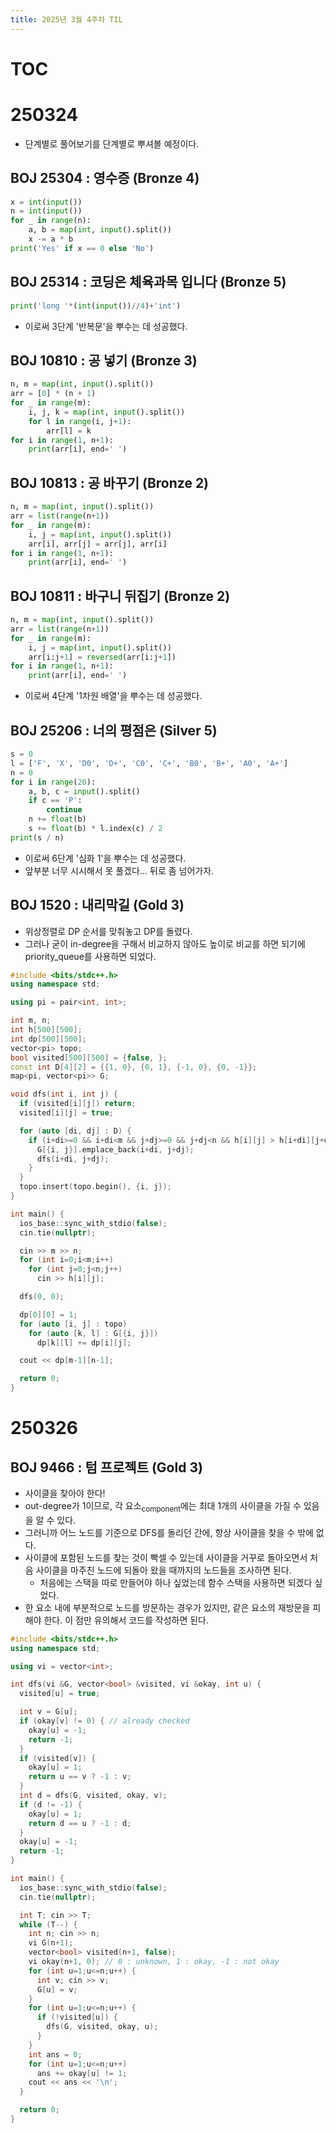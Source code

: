 ```yaml
---
title: 2025년 3월 4주차 TIL
---
```


# TOC

# 250324

- 단계별로 풀어보기를 단계별로 뿌셔볼 예정이다.

## BOJ 25304 : 영수증 (Bronze 4)

```py
x = int(input())
n = int(input())
for _ in range(n):
    a, b = map(int, input().split())
    x -= a * b
print('Yes' if x == 0 else 'No')
```

## BOJ 25314 : 코딩은 체육과목 입니다 (Bronze 5)

```py
print('long '*(int(input())//4)+'int')
```

- 이로써 3단계 '반복문'을 뿌수는 데 성공했다.

## BOJ 10810 : 공 넣기 (Bronze 3)

```py
n, m = map(int, input().split())
arr = [0] * (n + 1)
for _ in range(m):
    i, j, k = map(int, input().split())
    for l in range(i, j+1):
        arr[l] = k
for i in range(1, n+1):
    print(arr[i], end=' ')
```

## BOJ 10813 : 공 바꾸기 (Bronze 2)

```py
n, m = map(int, input().split())
arr = list(range(n+1))
for _ in range(m):
    i, j = map(int, input().split())
    arr[i], arr[j] = arr[j], arr[i]
for i in range(1, n+1):
    print(arr[i], end=' ')
```

## BOJ 10811 : 바구니 뒤집기 (Bronze 2)

```py
n, m = map(int, input().split())
arr = list(range(n+1))
for _ in range(m):
    i, j = map(int, input().split())
    arr[i:j+1] = reversed(arr[i:j+1])
for i in range(1, n+1):
    print(arr[i], end=' ')
```

- 이로써 4단계 '1차원 배열'을 뿌수는 데 성공했다.

## BOJ 25206 : 너의 평점은 (Silver 5)

```py
s = 0
l = ['F', 'X', 'D0', 'D+', 'C0', 'C+', 'B0', 'B+', 'A0', 'A+']
n = 0
for i in range(20):
    a, b, c = input().split()
    if c == 'P':
        continue
    n += float(b)
    s += float(b) * l.index(c) / 2
print(s / n)
```

- 이로써 6단계 '심화 1'을 뿌수는 데 성공했다.
- 앞부분 너무 시시해서 못 풀겠다... 뒤로 좀 넘어가자.

## BOJ 1520 : 내리막길 (Gold 3)

- 위상정렬로 DP 순서를 맞춰놓고 DP를 돌렸다.
- 그러나 굳이 in-degree을 구해서 비교하지 않아도 높이로 비교를 하면 되기에 priority_queue를 사용하면 되었다.

```cpp
#include <bits/stdc++.h>
using namespace std;

using pi = pair<int, int>;

int m, n;
int h[500][500];
int dp[500][500];
vector<pi> topo;
bool visited[500][500] = {false, };
const int D[4][2] = {{1, 0}, {0, 1}, {-1, 0}, {0, -1}};
map<pi, vector<pi>> G;

void dfs(int i, int j) {
  if (visited[i][j]) return;
  visited[i][j] = true;

  for (auto [di, dj] : D) {
    if (i+di>=0 && i+di<m && j+dj>=0 && j+dj<n && h[i][j] > h[i+di][j+dj]) {
      G[{i, j}].emplace_back(i+di, j+dj);
      dfs(i+di, j+dj);
    }
  }
  topo.insert(topo.begin(), {i, j});
}

int main() {
  ios_base::sync_with_stdio(false);
  cin.tie(nullptr);

  cin >> m >> n;
  for (int i=0;i<m;i++)
    for (int j=0;j<n;j++)
      cin >> h[i][j];

  dfs(0, 0);

  dp[0][0] = 1;
  for (auto [i, j] : topo)
    for (auto [k, l] : G[{i, j}])
      dp[k][l] += dp[i][j];

  cout << dp[m-1][n-1];

  return 0;
}
```

# 250326

## BOJ 9466 : 텀 프로젝트 (Gold 3)

- 사이클을 찾아야 한다!
- out-degree가 1이므로, 각 요소<sub>component</sub>에는 최대 1개의 사이클을 가질 수 있음을 알 수 있다.
- 그러니까 어느 노드를 기준으로 DFS를 돌리던 간에, 항상 사이클을 찾을 수 밖에 없다.
- 사이클에 포함된 노드를 찾는 것이 빡셀 수 있는데 사이클을 거꾸로 돌아오면서 처음 사이클을 마주친 노드에 되돌아 왔을 때까지의 노드들을 조사하면 된다.
  - 처음에는 스택을 따로 만들어야 하나 싶었는데 함수 스택을 사용하면 되겠다 싶었다.
- 한 요소 내에 부분적으로 노드를 방문하는 경우가 있지만, 같은 요소의 재방문을 피해야 한다. 이 점만 유의해서 코드를 작성하면 된다.

```cpp
#include <bits/stdc++.h>
using namespace std;

using vi = vector<int>;

int dfs(vi &G, vector<bool> &visited, vi &okay, int u) {
  visited[u] = true;

  int v = G[u];
  if (okay[v] != 0) { // already checked
    okay[u] = -1;
    return -1;
  }
  if (visited[v]) {
    okay[u] = 1;
    return u == v ? -1 : v;
  }
  int d = dfs(G, visited, okay, v);
  if (d != -1) {
    okay[u] = 1;
    return d == u ? -1 : d;
  }
  okay[u] = -1;
  return -1;
}

int main() {
  ios_base::sync_with_stdio(false);
  cin.tie(nullptr);

  int T; cin >> T;
  while (T--) {
    int n; cin >> n;
    vi G(n+1);
    vector<bool> visited(n+1, false);
    vi okay(n+1, 0); // 0 : unknown, 1 : okay, -1 : not okay
    for (int u=1;u<=n;u++) {
      int v; cin >> v;
      G[u] = v;
    }
    for (int u=1;u<=n;u++) {
      if (!visited[u]) {
        dfs(G, visited, okay, u);
      }
    }
    int ans = 0;
    for (int u=1;u<=n;u++)
      ans += okay[u] != 1;
    cout << ans << '\n';
  }

  return 0;
}
```